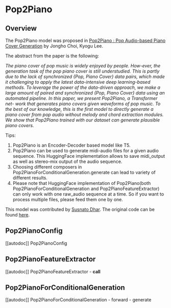 <!--Copyright 2023 The HuggingFace Team. All rights reserved.

Licensed under the Apache License, Version 2.0 (the "License"); you may not use this file except in compliance with
the License. You may obtain a copy of the License at

http://www.apache.org/licenses/LICENSE-2.0

Unless required by applicable law or agreed to in writing, software distributed under the License is distributed on
an "AS IS" BASIS, WITHOUT WARRANTIES OR CONDITIONS OF ANY KIND, either express or implied. See the License for the
specific language governing permissions and limitations under the License.
-->

# Pop2Piano

## Overview

The Pop2Piano model was proposed in [Pop2Piano : Pop Audio-based Piano Cover Generation](https://arxiv.org/abs/2211.00895) by Jongho Choi, Kyogu Lee.

The abstract from the paper is the following:

*The piano cover of pop music is widely enjoyed by people. How-ever,
the generation task of the pop piano cover is still understudied.
This is partly due to the lack of synchronized {Pop, Piano
Cover} data pairs, which made it challenging to apply the latest
data-intensive deep learning-based methods. To leverage the power
of the data-driven approach, we make a large amount of paired and
synchronized {Pop, Piano Cover} data using an automated
pipeline. In this paper, we present Pop2Piano, a Transformer net-
work that generates piano covers given waveforms of pop music. To
the best of our knowledge, this is the first model to directly generate
a piano cover from pop audio without melody and chord extraction
modules. We show that Pop2Piano trained with our dataset can
generate plausible piano covers.*


Tips:

1. Pop2Piano is an Encoder-Decoder based model like T5.
2. Pop2Piano can be used to generate midi-audio files for a given audio sequence. This HuggingFace implementation allows to save midi_output as well as stereo-mix output of the audio sequence.
3. Choosing different composers in Pop2PianoForConditionalGeneration.generate can lead to variety of different results. 
4. Please note that  HuggingFace implementation of Pop2Piano(both Pop2PianoForConditionalGeneration and Pop2PianoFeatureExtractor) can only work with one raw_audio sequence at a time. So if you want to process multiple files, please feed them one by one.  

This model was contributed by [Susnato Dhar](https://huggingface.co/susnato).
The original code can be found [here](https://github.com/sweetcocoa/pop2piano).


## Pop2PianoConfig

[[autodoc]] Pop2PianoConfig

## Pop2PianoFeatureExtractor

[[autodoc]] Pop2PianoFeatureExtractor
    - __call__

## Pop2PianoForConditionalGeneration

[[autodoc]] Pop2PianoForConditionalGeneration
    - forward
    - generate

